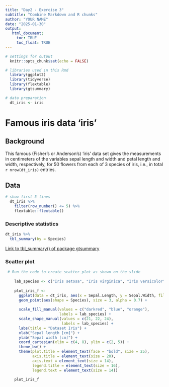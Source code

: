 ```yaml
---
title: "Day2 - Exercise 3"
subtitle: "Combine Markdown and R chunks"
author: "YOUR NAME"
date: "2025-01-30"
output: 
   html_document:
     toc: TRUE
     toc_float: TRUE
---
```


```r
# settings for output
  knitr::opts_chunk$set(echo = FALSE)

# libraries used in this Rmd
  library(ggplot2)
  library(tidyverse)
  library(flextable)
  library(gtsummary)

# data preparation
  dt_iris <- iris
```


# Famous iris data ‘iris’
## Background

This famous (Fisher’s or Anderson’s) ‘iris’ data set gives the measurements in centimeters of the variables
sepal length and width and petal length and width, respectively, for 50 flowers from each of 3 species of
iris, i.e., in total `r nrow(dt_iris)` entries.

## Data

```r
# show first 5 lines
  dt_iris %>% 
    filter(row_number() <= 5) %>% 
    flextable::flextable() 
```

### Descriptive statistics
```r

dt_iris %>%
  tbl_summary(by = Species) 

```

[Link to tbl_summary() of package gtsummary](https://www.danieldsjoberg.com/gtsummary/articles/tbl_summary.html)

### Scatter plot

```r
 # Run the code to create scatter plot as shown on the slide  
    
    lab_species <- c("Iris setosa", "Iris virginica", "Iris versicolor")
    
    plot_iris_f <-
      ggplot(data = dt_iris, aes(x = Sepal.Length, y = Sepal.Width, fill = Species)) +
      geom_point(aes(shape = Species), size = 3, alpha = 0.7) +
      
      scale_fill_manual(values = c("darkred", "blue", "orange"),
                        labels = lab_species) +
      scale_shape_manual(values = c(21, 22, 24),
                         labels = lab_species) +
      labs(title = "Dataset Iris") +
      xlab("Sepal length [cm]") +
      ylab("Sepal width [cm]") +
      coord_cartesian(xlim = c(4, 8), ylim = c(2, 5)) +
      theme_bw() +
      theme(plot.title = element_text(face = "bold", size = 25),
            axis.title = element_text(size = 20),
            axis.text = element_text(size = 14),
            legend.title = element_text(size = 16),
            legend.text = element_text(size = 14)) 
    
    plot_iris_f
```

